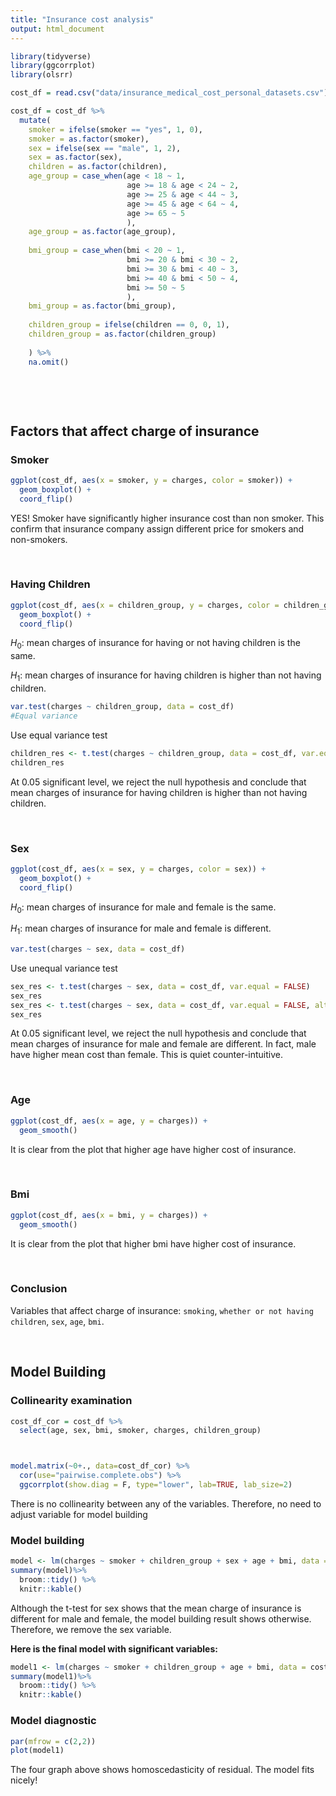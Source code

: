 ```yaml
---
title: "Insurance cost analysis"
output: html_document
---
```


```r
library(tidyverse)
library(ggcorrplot)
library(olsrr)

```


```r
cost_df = read.csv("data/insurance_medical_cost_personal_datasets.csv")
```


```r
cost_df = cost_df %>% 
  mutate(
    smoker = ifelse(smoker == "yes", 1, 0),
    smoker = as.factor(smoker),
    sex = ifelse(sex == "male", 1, 2),
    sex = as.factor(sex),
    children = as.factor(children),
    age_group = case_when(age < 18 ~ 1, 
                          age >= 18 & age < 24 ~ 2,
                          age >= 25 & age < 44 ~ 3,
                          age >= 45 & age < 64 ~ 4,
                          age >= 65 ~ 5
                          ),
    age_group = as.factor(age_group),
    
    bmi_group = case_when(bmi < 20 ~ 1, 
                          bmi >= 20 & bmi < 30 ~ 2,
                          bmi >= 30 & bmi < 40 ~ 3,
                          bmi >= 40 & bmi < 50 ~ 4,
                          bmi >= 50 ~ 5
                          ),
    bmi_group = as.factor(bmi_group),
    
    children_group = ifelse(children == 0, 0, 1),
    children_group = as.factor(children_group)
     
    ) %>% 
    na.omit()
    
  
```

<br>

## Factors that affect charge of insurance {.tabset}

### Smoker

```r
ggplot(cost_df, aes(x = smoker, y = charges, color = smoker)) + 
  geom_boxplot() + 
  coord_flip()
```

YES! Smoker have significantly higher insurance cost than non smoker. This confirm that insurance company assign different price for smokers and non-smokers.

<br>

### Having Children 

```r
ggplot(cost_df, aes(x = children_group, y = charges, color = children_group)) + 
  geom_boxplot() + 
  coord_flip()
```

$H_0$: mean charges of insurance for having or not having children is the same.

$H_1$: mean charges of insurance for having children is higher than not having children.

```r
var.test(charges ~ children_group, data = cost_df)
#Equal variance
```

Use equal variance test

```r
children_res <- t.test(charges ~ children_group, data = cost_df, var.equal = TRUE, alternative = "less")
children_res
```

At 0.05 significant level, we reject the null hypothesis and conclude that mean charges of insurance for having children is higher than not having children.

<br>

### Sex
```r
ggplot(cost_df, aes(x = sex, y = charges, color = sex)) + 
  geom_boxplot() + 
  coord_flip()
```

$H_0$: mean charges of insurance for male and female is the same.

$H_1$: mean charges of insurance for male and female is different.

```r
var.test(charges ~ sex, data = cost_df)
```

Use unequal variance test

```r
sex_res <- t.test(charges ~ sex, data = cost_df, var.equal = FALSE)
sex_res
sex_res <- t.test(charges ~ sex, data = cost_df, var.equal = FALSE, alternative = "less")
sex_res
```

At 0.05 significant level, we reject the null hypothesis and conclude that mean charges of insurance for male and female are different. In fact, male have higher mean cost than female. This is quiet counter-intuitive.

<br>

### Age

```r
ggplot(cost_df, aes(x = age, y = charges)) + 
  geom_smooth() 

```

It is clear from the plot that higher age have higher cost of insurance.

<br>

### Bmi 

```r
ggplot(cost_df, aes(x = bmi, y = charges)) + 
  geom_smooth() 
```

It is clear from the plot that higher bmi have higher cost of insurance.

<br>

### Conclusion

Variables that affect charge of insurance: `smoking`, `whether or not having children`, `sex`, `age`, `bmi`.

<br>



## Model Building {.tabset}

### Collinearity examination

```r

cost_df_cor = cost_df %>% 
  select(age, sex, bmi, smoker, charges, children_group)



model.matrix(~0+., data=cost_df_cor) %>% 
  cor(use="pairwise.complete.obs") %>% 
  ggcorrplot(show.diag = F, type="lower", lab=TRUE, lab_size=2)
```

There is no collinearity between any of the variables. Therefore, no need to adjust variable for model building

### Model building

```r
model <- lm(charges ~ smoker + children_group + sex + age + bmi, data = cost_df)
summary(model)%>% 
  broom::tidy() %>% 
  knitr::kable()
```

Although the t-test for sex shows that the mean charge of insurance is different for male and female, the model building result shows otherwise. Therefore, we remove the sex variable.

**Here is the final model with significant variables:**

```r
model1 <- lm(charges ~ smoker + children_group + age + bmi, data = cost_df)
summary(model1)%>% 
  broom::tidy() %>% 
  knitr::kable()
```

### Model diagnostic
```r
par(mfrow = c(2,2))
plot(model1)
```

The four graph above shows homoscedasticity of residual. The model fits nicely!

